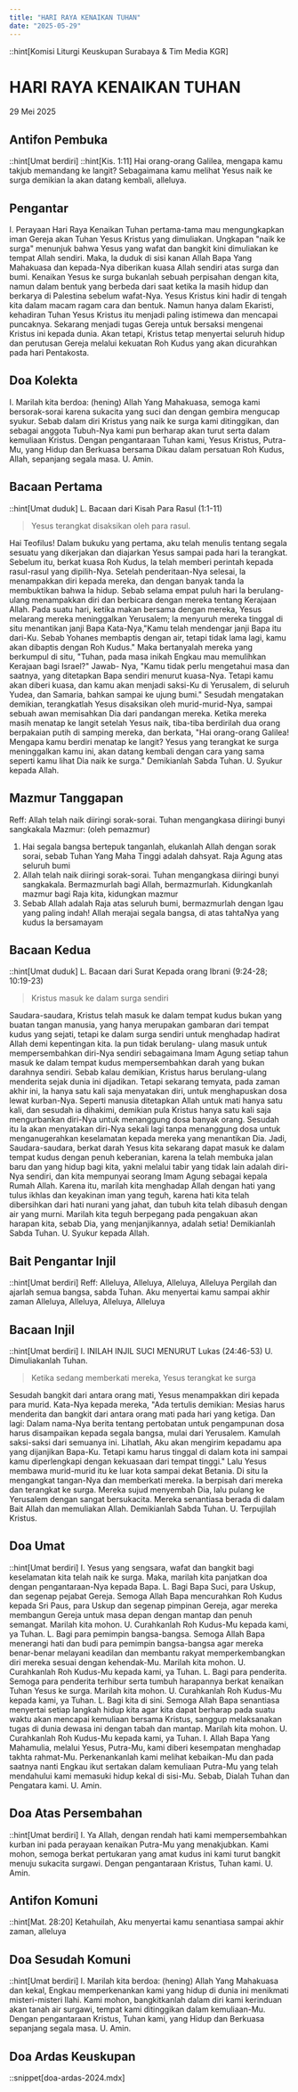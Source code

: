 ```yaml
---
title: "HARI RAYA KENAIKAN TUHAN"
date: "2025-05-29"
---
```

::hint[Komisi Liturgi Keuskupan Surabaya & Tim Media KGR]
# HARI RAYA KENAIKAN TUHAN
29 Mei 2025


## Antifon Pembuka
::hint[Umat berdiri]
::hint[Kis. 1:11]
Hai orang-orang Galilea, mengapa kamu takjub memandang ke langit? Sebagaimana kamu melihat Yesus naik ke surga demikian la akan datang kembali, alleluya. 


## Pengantar
I. Perayaan Hari Raya Kenaikan Tuhan pertama-tama mau mengungkapkan iman Gereja akan Tuhan Yesus Kristus yang dimuliakan. Ungkapan "naik ke surga" menunjuk bahwa Yesus yang wafat dan bangkit kini dimuliakan ke tempat Allah sendiri. Maka, la duduk di sisi kanan Allah Bapa Yang Mahakuasa dan kepada-Nya diberikan kuasa Allah sendiri atas surga dan bumi. Kenaikan Yesus ke surga bukanlah sebuah perpisahan dengan kita, namun dalam bentuk yang berbeda dari saat ketika la masih hidup dan berkarya di Palestina sebelum wafat-Nya. Yesus Kristus kini hadir di tengah kita dalam macam ragam cara dan bentuk. Namun hanya dalam Ekaristi, kehadiran Tuhan Yesus Kristus itu menjadi paling istimewa dan mencapai puncaknya. Sekarang menjadi tugas Gereja untuk bersaksi mengenai Kristus ini kepada dunia. Akan tetapi, Kristus tetap menyertai seluruh hidup dan perutusan Gereja melalui kekuatan Roh Kudus yang akan dicurahkan pada hari Pentakosta. 


## Doa Kolekta
I. Marilah kita berdoa: (hening)
Allah Yang Mahakuasa, semoga kami bersorak-sorai karena sukacita yang suci dan dengan gembira mengucap syukur. Sebab dalam diri Kristus yang naik ke surga kami ditinggikan, dan sebagai anggota Tubuh-Nya kami pun berharap akan turut serta dalam kemuliaan Kristus. Dengan pengantaraan Tuhan kami, Yesus Kristus, Putra- Mu, yang Hidup dan Berkuasa bersama Dikau dalam persatuan Roh Kudus, Allah, sepanjang segala masa. 
U. Amin.

## Bacaan Pertama
::hint[Umat duduk]
L. Bacaan dari Kisah Para Rasul (1:1-11) 
> Yesus terangkat disaksikan oleh para rasul. 

Hai Teofilus! Dalam bukuku yang pertama, aku telah menulis tentang segala sesuatu yang dikerjakan dan diajarkan Yesus sampai pada hari la terangkat. Sebelum itu, berkat kuasa Roh Kudus, la telah memberi perintah kepada rasul-rasul yang dipilih-Nya. Setelah penderitaan-Nya selesai, la menampakkan diri kepada mereka, dan dengan banyak tanda la membuktikan bahwa la hidup. Sebab selama empat puluh hari la berulang-ulang menampakkan diri dan berbicara dengan mereka tentang Kerajaan Allah. Pada suatu hari, ketika makan bersama dengan mereka, Yesus melarang mereka meninggalkan Yerusalem; la menyuruh mereka tinggal di situ menantikan janji Bapa Kata-Nya,"Kamu telah mendengar janji Bapa itu dari-Ku. Sebab Yohanes membaptis dengan air, tetapi tidak lama lagi, kamu akan dibaptis dengan Roh Kudus." Maka bertanyalah mereka yang berkumpul di situ, "Tuhan, pada masa inikah Engkau mau memulihkan Kerajaan bagi Israel?" Jawab- Nya, "Kamu tidak perlu mengetahui masa dan saatnya, yang ditetapkan Bapa sendiri menurut kuasa-Nya. Tetapi kamu akan diberi kuasa, dan kamu akan menjadi saksi-Ku di Yerusalem, di seluruh Yudea, dan Samaria, bahkan sampai ke ujung bumi." Sesudah mengatakan demikian, terangkatlah Yesus disaksikan oleh murid-murid-Nya, sampai sebuah awan memisahkan Dia dari pandangan mereka. Ketika mereka masih menatap ke langit setelah Yesus naik, tiba-tiba berdirilah dua orang berpakaian putih di samping mereka, dan berkata, "Hai orang-orang Galilea! Mengapa kamu berdiri menatap ke langit? Yesus yang terangkat ke surga meninggalkan kamu ini, akan datang kembali dengan cara yang sama seperti kamu lihat Dia naik ke surga." Demikianlah Sabda Tuhan. 
U. Syukur kepada Allah.

## Mazmur Tanggapan
Reff: Allah telah naik diiringi sorak-sorai. Tuhan mengangkasa diiringi bunyi sangkakala
Mazmur: (oleh pemazmur)
1. Hai segala bangsa bertepuk tanganlah, elukanlah Allah dengan sorak sorai, sebab Tuhan Yang Maha Tinggi adalah dahsyat. Raja Agung atas seluruh bumi
2. Allah telah naik diiringi sorak-sorai. Tuhan mengangkasa diiringi bunyi sangkakala. Bermazmurlah bagi Allah, bermazmurlah. Kidungkanlah mazmur bagi Raja kita, kidungkan mazmur
3. Sebab Allah adalah Raja atas seluruh bumi, bermazmurlah dengan lgau yang paling indah! Allah merajai segala bangsa, di atas tahtaNya yang kudus Ia bersamayam


## Bacaan Kedua
::hint[Umat duduk]
L.  Bacaan dari Surat Kepada orang Ibrani (9:24-28; 10:19-23) 
> Kristus masuk ke dalam surga sendiri

Saudara-saudara, Kristus telah masuk ke dalam tempat kudus bukan yang buatan tangan manusia, yang hanya merupakan gambaran dari tempat kudus yang sejati, tetapi ke dalam surga sendiri untuk menghadap hadirat Allah demi kepentingan kita. la pun tidak berulang- ulang masuk untuk mempersembahkan diri-Nya sendiri sebagaimana Imam Agung setiap tahun masuk ke dalam tempat kudus mempersembahkan darah yang bukan darahnya sendiri. Sebab kalau demikian, Kristus harus berulang-ulang menderita sejak dunia ini dijadikan. Tetapi sekarang temyata, pada zaman akhir ini, la hanya satu kali saja menyatakan diri, untuk menghapuskan dosa lewat kurban-Nya. Seperti manusia ditetapkan Allah untuk mati hanya satu kali, dan sesudah ia dihakimi, demikian pula Kristus hanya satu kali saja mengurbankan diri-Nya untuk menanggung dosa banyak orang. Sesudah itu la akan menyatakan diri-Nya sekali lagi tanpa menanggung dosa untuk menganugerahkan keselamatan kepada mereka yang menantikan Dia. Jadi, Saudara-saudara, berkat darah Yesus kita sekarang dapat masuk ke dalam tempat kudus dengan penuh keberanian, karena la telah membuka jalan baru dan yang hidup bagi kita, yakni melalui tabir yang tidak lain adalah diri-Nya sendiri, dan kita mempunyai seorang Imam Agung sebagai kepala Rumah Allah. Karena itu, marilah kita menghadap Allah dengan hati yang tulus ikhlas dan keyakinan iman yang teguh, karena hati kita telah dibersihkan dari hati nurani yang jahat, dan tubuh kita telah dibasuh dengan air yang murni. Marilah kita teguh berpegang pada pengakuan akan harapan kita, sebab Dia, yang menjanjikannya, adalah setia! Demikianlah Sabda Tuhan. 
U. Syukur kepada Allah.

## Bait Pengantar Injil
::hint[Umat berdiri]
Reff: Alleluya, Alleluya, Alleluya, Alleluya
Pergilah dan ajarlah semua bangsa, sabda Tuhan. Aku menyertai kamu sampai akhir zaman
Alleluya, Alleluya, Alleluya, Alleluya


## Bacaan Injil
::hint[Umat berdiri]
I. INILAH INJIL SUCI MENURUT Lukas (24:46-53) 
U. Dimuliakanlah Tuhan.
> Ketika sedang memberkati mereka, Yesus terangkat ke surga

Sesudah bangkit dari antara orang mati, Yesus menampakkan diri kepada para murid. Kata-Nya kepada mereka, "Ada tertulis demikian: Mesias harus menderita dan bangkit dari antara orang mati pada hari yang ketiga. Dan lagi: Dalam nama-Nya berita tentang pertobatan untuk pengampunan dosa harus disampaikan kepada segala bangsa, mulai dari Yerusalem. Kamulah saksi-saksi dari semuanya ini. Lihatlah, Aku akan mengirim kepadamu apa yang dijanjikan Bapa-Ku. Tetapi kamu harus tinggal di dalam kota ini sampai kamu diperlengkapi dengan kekuasaan dari tempat tinggi." Lalu Yesus membawa murid-murid itu ke luar kota sampai dekat Betania. Di situ la mengangkat tangan-Nya dan memberkati mereka. Ia berpisah dari mereka dan terangkat ke surga. Mereka sujud menyembah Dia, lalu pulang ke Yerusalem dengan sangat bersukacita. Mereka senantiasa berada di dalam Bait Allah dan memuliakan Allah. Demikianlah Sabda Tuhan. 
U. Terpujilah Kristus.

## Doa Umat
::hint[Umat berdiri]
I. Yesus yang sengsara, wafat dan bangkit bagi keselamatan kita telah naik ke surga. Maka, marilah kita panjatkan doa dengan pengantaraan-Nya kepada Bapa. 
L. Bagi Bapa Suci, para Uskup, dan segenap pejabat Gereja. Semoga Allah Bapa mencurahkan Roh Kudus kepada Sri Paus, para Uskup dan segenap pimpinan Gereja, agar mereka membangun Gereja untuk masa depan dengan mantap dan penuh semangat. Marilah kita mohon. 
U. Curahkanlah Roh Kudus-Mu kepada kami, ya Tuhan. 
L. Bagi para pemimpin bangsa-bangsa. Semoga Allah Bapa menerangi hati dan budi para pemimpin bangsa-bangsa agar mereka benar-benar melayani keadilan dan membantu rakyat memperkembangkan diri mereka sesuai dengan kehendak-Mu. Marilah kita mohon. 
U. Curahkanlah Roh Kudus-Mu kepada kami, ya Tuhan. 
L. Bagi para penderita. Semoga para penderita terhibur serta tumbuh harapannya berkat kenaikan Tuhan Yesus ke surga. Marilah kita mohon. 
U. Curahkanlah Roh Kudus-Mu kepada kami, ya Tuhan. 
L. Bagi kita di sini. Semoga Allah Bapa senantiasa menyertai setiap langkah hidup kita agar kita dapat berharap pada suatu waktu akan mencapai kemuliaan bersama Kristus, sanggup melaksanakan tugas di dunia dewasa ini dengan tabah dan mantap. Marilah kita mohon. 
U. Curahkanlah Roh Kudus-Mu kepada kami, ya Tuhan. 
I. Allah Bapa Yang Mahamulia, melalui Yesus, Putra-Mu, kami diberi kesempatan menghadap takhta rahmat-Mu. Perkenankanlah kami melihat kebaikan-Mu dan pada saatnya nanti Engkau ikut sertakan dalam kemuliaan Putra-Mu yang telah mendahului kami memasuki hidup kekal di sisi-Mu. Sebab, Dialah Tuhan dan Pengatara kami. 
U. Amin. 

## Doa Atas Persembahan
::hint[Umat berdiri]
I. Ya Allah, dengan rendah hati kami mempersembahkan kurban ini pada perayaan kenaikan Putra-Mu yang menakjubkan. Kami mohon, semoga berkat pertukaran yang amat kudus ini kami turut bangkit menuju sukacita surgawi. Dengan pengantaraan Kristus, Tuhan kami. 
U. Amin.

## Antifon Komuni
::hint[Mat. 28:20]
Ketahuilah, Aku menyertai kamu senantiasa sampai akhir zaman, alleluya


## Doa Sesudah Komuni
::hint[Umat berdiri]
I. Marilah kita berdoa: (hening)
Allah Yang Mahakuasa dan kekal, Engkau memperkenankan kami yang hidup di dunia ini menikmati misteri-misteri Ilahi. Kami mohon, bangkitkanlah dalam diri kami kerinduan akan tanah air surgawi, tempat kami ditinggikan dalam kemuliaan-Mu. Dengan pengantaraan Kristus, Tuhan kami, yang Hidup dan Berkuasa sepanjang segala masa. 
U. Amin.

## Doa Ardas Keuskupan
::snippet[doa-ardas-2024.mdx]
